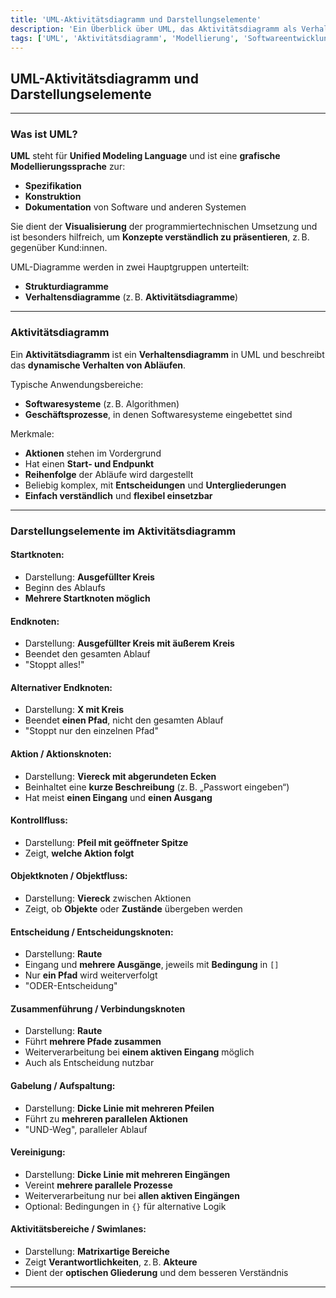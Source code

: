 ```yaml
---
title: 'UML-Aktivitätsdiagramm und Darstellungselemente'
description: 'Ein Überblick über UML, das Aktivitätsdiagramm als Verhaltensdiagramm und dessen wesentliche Darstellungselemente.'
tags: ['UML', 'Aktivitätsdiagramm', 'Modellierung', 'Softwareentwicklung', 'Diagramme']
---
```


## UML-Aktivitätsdiagramm und Darstellungselemente

---

### Was ist UML?

**UML** steht für **Unified Modeling Language** und ist eine **grafische Modellierungssprache** zur:

- **Spezifikation**
- **Konstruktion**
- **Dokumentation** von Software und anderen Systemen

Sie dient der **Visualisierung** der programmiertechnischen Umsetzung und ist besonders hilfreich, um **Konzepte verständlich zu präsentieren**, z. B. gegenüber Kund:innen.

UML-Diagramme werden in zwei Hauptgruppen unterteilt:

- **Strukturdiagramme**
- **Verhaltensdiagramme** (z. B. **Aktivitätsdiagramme**)

---

### Aktivitätsdiagramm

Ein **Aktivitätsdiagramm** ist ein **Verhaltensdiagramm** in UML und beschreibt das **dynamische Verhalten von Abläufen**.

Typische Anwendungsbereiche:

- **Softwaresysteme** (z. B. Algorithmen)
- **Geschäftsprozesse**, in denen Softwaresysteme eingebettet sind

Merkmale:

- **Aktionen** stehen im Vordergrund
- Hat einen **Start- und Endpunkt**
- **Reihenfolge** der Abläufe wird dargestellt
- Beliebig komplex, mit **Entscheidungen** und **Untergliederungen**
- **Einfach verständlich** und **flexibel einsetzbar**

---

### Darstellungselemente im Aktivitätsdiagramm

#### **Startknoten:**

- Darstellung: **Ausgefüllter Kreis**
- Beginn des Ablaufs
- **Mehrere Startknoten möglich**

#### **Endknoten:**

- Darstellung: **Ausgefüllter Kreis mit äußerem Kreis**
- Beendet den gesamten Ablauf
- "Stoppt alles!"

#### **Alternativer Endknoten:**

- Darstellung: **X mit Kreis**
- Beendet **einen Pfad**, nicht den gesamten Ablauf
- "Stoppt nur den einzelnen Pfad"

#### **Aktion / Aktionsknoten:**

- Darstellung: **Viereck mit abgerundeten Ecken**
- Beinhaltet eine **kurze Beschreibung** (z. B. „Passwort eingeben“)
- Hat meist **einen Eingang** und **einen Ausgang**

#### **Kontrollfluss:**

- Darstellung: **Pfeil mit geöffneter Spitze**
- Zeigt, **welche Aktion folgt**

#### **Objektknoten / Objektfluss:**

- Darstellung: **Viereck** zwischen Aktionen
- Zeigt, ob **Objekte** oder **Zustände** übergeben werden

#### **Entscheidung / Entscheidungsknoten:**

- Darstellung: **Raute**
- Eingang und **mehrere Ausgänge**, jeweils mit **Bedingung** in `[]`
- Nur **ein Pfad** wird weiterverfolgt
- "ODER-Entscheidung"

#### **Zusammenführung / Verbindungsknoten**

- Darstellung: **Raute**
- Führt **mehrere Pfade zusammen**
- Weiterverarbeitung bei **einem aktiven Eingang** möglich
- Auch als Entscheidung nutzbar

#### **Gabelung / Aufspaltung:**

- Darstellung: **Dicke Linie mit mehreren Pfeilen**
- Führt zu **mehreren parallelen Aktionen**
- "UND-Weg", paralleler Ablauf

#### **Vereinigung:**

- Darstellung: **Dicke Linie mit mehreren Eingängen**
- Vereint **mehrere parallele Prozesse**
- Weiterverarbeitung nur bei **allen aktiven Eingängen**
- Optional: Bedingungen in `{}` für alternative Logik

#### **Aktivitätsbereiche / Swimlanes:**

- Darstellung: **Matrixartige Bereiche**
- Zeigt **Verantwortlichkeiten**, z. B. **Akteure**
- Dient der **optischen Gliederung** und dem besseren Verständnis

---
